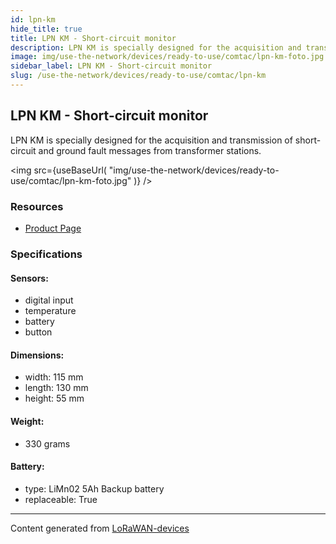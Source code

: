 ```yaml
---
id: lpn-km
hide_title: true
title: LPN KM - Short-circuit monitor
description: LPN KM is specially designed for the acquisition and transmission of short-circuit and ground fault messages from transformer stations.
image: img/use-the-network/devices/ready-to-use/comtac/lpn-km-foto.jpg
sidebar_label: LPN KM - Short-circuit monitor
slug: /use-the-network/devices/ready-to-use/comtac/lpn-km
---
```



## LPN KM - Short-circuit monitor

LPN KM is specially designed for the acquisition and transmission of short-circuit and ground fault messages from transformer stations.

<img
src={useBaseUrl(
"img/use-the-network/devices/ready-to-use/comtac/lpn-km-foto.jpg"
)}
/>

### Resources

- [Product Page](https://www.comtac.ch/en/products/lora/condition-monitoring/lpn-km-short-circuit-monitor.html)

### Specifications

#### Sensors:
- digital input
- temperature
- battery
- button
#### Dimensions:
- width: 115 mm
- length: 130 mm
- height: 55 mm
#### Weight: 
- 330 grams
#### Battery: 
- type: LiMn02 5Ah Backup battery
- replaceable: True



---
Content generated from [LoRaWAN-devices](https://github.com/TheThingsNetwork/lorawan-devices)